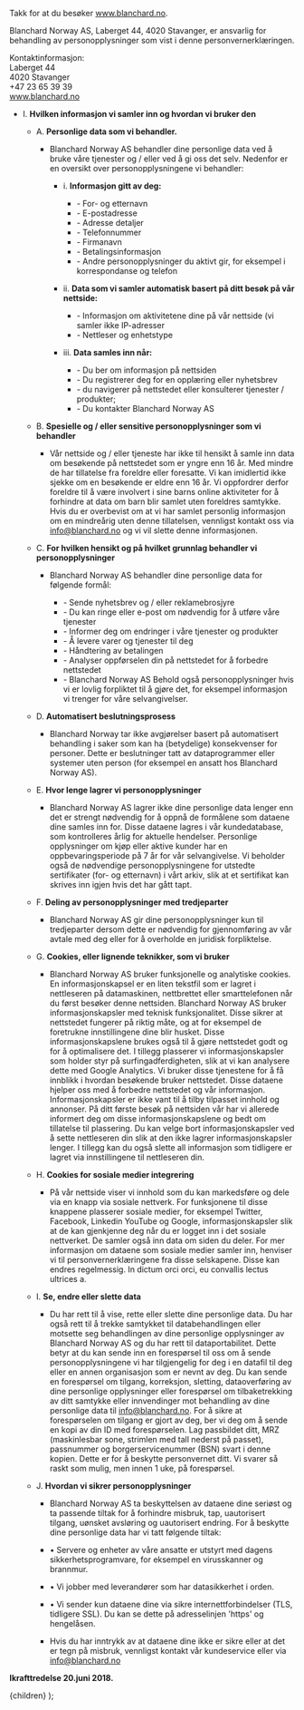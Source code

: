 
Takk for at du besøker www.blanchard.no.

Blanchard Norway AS, Laberget 44, 4020 Stavanger, er ansvarlig for behandling av
personopplysninger som vist i denne personvernerklæringen.

Kontaktinformasjon:\
Laberget 44\
4020 Stavanger\
+47 23 65 39 39\
www.blanchard.no

- I. **Hvilken informasjon vi samler inn og hvordan vi bruker den**

  - A. **Personlige data som vi behandler.**

    - Blanchard Norway AS behandler dine personlige data ved å bruke våre
      tjenester og / eller ved å gi oss det selv. Nedenfor er en oversikt over
      personopplysningene vi behandler:

      - i. **Informasjon gitt av deg:**

        - \- For- og etternavn
        - \- E-postadresse
        - \- Adresse detaljer
        - \- Telefonnummer
        - \- Firmanavn
        - \- Betalingsinformasjon
        - \- Andre personopplysninger du aktivt gir, for eksempel i
          korrespondanse og telefon

      - ii. **Data som vi samler automatisk basert på ditt besøk på vår
        nettside:**

        - \- Informasjon om aktivitetene dine på vår nettside (vi samler ikke
          IP-adresser
        - \- Nettleser og enhetstype

      - iii. **Data samles inn når:**

        - \- Du ber om informasjon på nettsiden
        - \- Du registrerer deg for en opplæring eller nyhetsbrev
        - \- du navigerer på nettstedet eller konsulterer tjenester / produkter;
        - \- Du kontakter Blanchard Norway AS

  - B. **Spesielle og / eller sensitive personopplysninger som vi behandler**

    - Vår nettside og / eller tjeneste har ikke til hensikt å samle inn data om
      besøkende på nettstedet som er yngre enn 16 år. Med mindre de har
      tillatelse fra foreldre eller foresatte. Vi kan imidlertid ikke sjekke om
      en besøkende er eldre enn 16 år. Vi oppfordrer derfor foreldre til å være
      involvert i sine barns online aktiviteter for å forhindre at data om barn
      blir samlet uten foreldres samtykke. Hvis du er overbevist om at vi har
      samlet personlig informasjon om en mindreårig uten denne tillatelsen,
      vennligst kontakt oss via info@blanchard.no og vi vil slette denne
      informasjonen.

  - C. **For hvilken hensikt og på hvilket grunnlag behandler vi
    personopplysninger**

    - Blanchard Norway AS behandler dine personlige data for følgende formål:

      - \- Sende nyhetsbrev og / eller reklamebrosjyre
      - \- Du kan ringe eller e-post om nødvendig for å utføre våre tjenester
      - \- Informer deg om endringer i våre tjenester og produkter
      - \- Å levere varer og tjenester til deg
      - \- Håndtering av betalingen
      - \- Analyser oppførselen din på nettstedet for å forbedre nettstedet
      - \- Blanchard Norway AS Behold også personopplysninger hvis vi er lovlig
        forpliktet til å gjøre det, for eksempel informasjon vi trenger for våre
        selvangivelser.

  - D. **Automatisert beslutningsprosess**

    - Blanchard Norway tar ikke avgjørelser basert på automatisert behandling i
      saker som kan ha (betydelige) konsekvenser for personer. Dette er
      beslutninger tatt av dataprogrammer eller systemer uten person (for
      eksempel en ansatt hos Blanchard Norway AS).

  - E. **Hvor lenge lagrer vi personopplysninger**

    - Blanchard Norway AS lagrer ikke dine personlige data lenger enn det er
      strengt nødvendig for å oppnå de formålene som dataene dine samles inn
      for. Disse dataene lagres i vår kundedatabase, som kontrolleres årlig for
      aktuelle hendelser. Personlige opplysninger om kjøp eller aktive kunder
      har en oppbevaringsperiode på 7 år for vår selvangivelse. Vi beholder også
      de nødvendige personopplysningene for utstedte sertifikater (for- og
      etternavn) i vårt arkiv, slik at et sertifikat kan skrives inn igjen hvis
      det har gått tapt.

  - F. **Deling av personopplysninger med tredjeparter**

    - Blanchard Norway AS gir dine personopplysninger kun til tredjeparter
      dersom dette er nødvendig for gjennomføring av vår avtale med deg eller
      for å overholde en juridisk forpliktelse.

  - G. **Cookies, eller lignende teknikker, som vi bruker**

    - Blanchard Norway AS bruker funksjonelle og analytiske cookies. En
      informasjonskapsel er en liten tekstfil som er lagret i nettleseren på
      datamaskinen, nettbrettet eller smarttelefonen når du først besøker denne
      nettsiden. Blanchard Norway AS bruker informasjonskapsler med teknisk
      funksjonalitet. Disse sikrer at nettstedet fungerer på riktig måte, og at
      for eksempel de foretrukne innstillingene dine blir husket. Disse
      informasjonskapslene brukes også til å gjøre nettstedet godt og for å
      optimalisere det. I tillegg plasserer vi informasjonskapsler som holder
      styr på surfingadferdigheten, slik at vi kan analysere dette med Google
      Analytics. Vi bruker disse tjenestene for å få innblikk i hvordan
      besøkende bruker nettstedet. Disse dataene hjelper oss med å forbedre
      nettstedet og vår informasjon. Informasjonskapsler er ikke vant til å
      tilby tilpasset innhold og annonser. På ditt første besøk på nettsiden vår
      har vi allerede informert deg om disse informasjonskapslene og bedt om
      tillatelse til plassering. Du kan velge bort informasjonskapsler ved å
      sette nettleseren din slik at den ikke lagrer informasjonskapsler lenger.
      I tillegg kan du også slette all informasjon som tidligere er lagret via
      innstillingene til nettleseren din.

  - H. **Cookies for sosiale medier integrering**

    - På vår nettside viser vi innhold som du kan markedsføre og dele via en
      knapp via sosiale nettverk. For funksjonene til disse knappene plasserer
      sosiale medier, for eksempel Twitter, Facebook, Linkedin YouTube og
      Google, informasjonskapsler slik at de kan gjenkjenne deg når du er logget
      inn i det sosiale nettverket. De samler også inn data om siden du deler.
      For mer informasjon om dataene som sosiale medier samler inn, henviser vi
      til personvernerklæringene fra disse selskapene. Disse kan endres
      regelmessig. In dictum orci orci, eu convallis lectus ultrices a.

  - I. **Se, endre eller slette data**

    - Du har rett til å vise, rette eller slette dine personlige data. Du har
      også rett til å trekke samtykket til databehandlingen eller motsette seg
      behandlingen av dine personlige opplysninger av Blanchard Norway AS og du
      har rett til dataportabilitet. Dette betyr at du kan sende inn en
      forespørsel til oss om å sende personopplysningene vi har tilgjengelig for
      deg i en datafil til deg eller en annen organisasjon som er nevnt av deg.
      Du kan sende en forespørsel om tilgang, korreksjon, sletting,
      dataoverføring av dine personlige opplysninger eller forespørsel om
      tilbaketrekking av ditt samtykke eller innvendinger mot behandling av dine
      personlige data til info@blanchard.no. For å sikre at forespørselen om
      tilgang er gjort av deg, ber vi deg om å sende en kopi av din ID med
      forespørselen. Lag passbildet ditt, MRZ (maskinlesbar sone, strimlen med
      tall nederst på passet), passnummer og borgerservicenummer (BSN) svart i
      denne kopien. Dette er for å beskytte personvernet ditt. Vi svarer så
      raskt som mulig, men innen 1 uke, på forespørsel.

  - J. **Hvordan vi sikrer personopplysninger**

    - Blanchard Norway AS ta beskyttelsen av dataene dine seriøst og ta passende
      tiltak for å forhindre misbruk, tap, uautorisert tilgang, uønsket
      avsløring og uautorisert endring. For å beskytte dine personlige data har
      vi tatt følgende tiltak:

    - • Servere og enheter av våre ansatte er utstyrt med dagens
      sikkerhetsprogramvare, for eksempel en virusskanner og brannmur.
    - • Vi jobber med leverandører som har datasikkerhet i orden.
    - • Vi sender kun dataene dine via sikre internettforbindelser (TLS,
      tidligere SSL). Du kan se dette på adresselinjen 'https' og hengelåsen.

    - Hvis du har inntrykk av at dataene dine ikke er sikre eller at det er tegn
      på misbruk, vennligst kontakt vår kundeservice eller via info@blanchard.no

**Ikrafttredelse 20.juni 2018.**

  <PrivacyPolicyLayout>{children}</PrivacyPolicyLayout>
);
